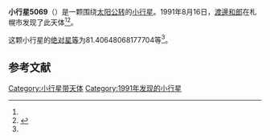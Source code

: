 {{Infobox planet
| bgcolour = #FFFFC0
| name = 5069 Tokeidai
| symbol = 
| image = 
| caption = 
| discovery = yes
| discovery_ref = 
| discoverer = [[渡邊和郎|渡邊和郎]]
| discovery_site = [[札幌市|札幌市]] 
| discovered = 1991年8月16日
| designations = yes
| mp_name = 
| named_after = 
| alt_names = 1991 QB/ 1930 MR / 1977 KF / 1978 TP4 / 1980 BB3 / 1980 FD9 / 1981 RR4 / 1981 SC4 / 1988 TX2
| mp_category = [[主带小行星|主带小行星]]
| orbit_ref = <ref name="a">[http://ssd.jpl.nasa.gov/sbdb.cgi?sstr=5069 5069 Tokeidai] {{Wayback|url=http://ssd.jpl.nasa.gov/sbdb.cgi?sstr=5069 |date=20140902130837 }}，小行星數據庫瀏覽器（JPL Small-Body Database Browser）－[[美国国家航空航天局|美国国家航空航天局]]喷气推进实验室</ref>
| epoch = 2456400.5 (2013年4月18日更新)
| aphelion = {{convert|2.548086063107536|AU|km|3|abbr=on|lk=out}}
| perihelion = {{convert|1.956272398265177|AU|km|3|abbr=on}}
| semimajor = {{convert|2.252179230686357|AU|km|3|abbr=on}}
| eccentricity = 0.131386893
| period = 1234.533418 [[日|日]]<br />3.38[[儒略年|儒略年]]
| avg_speed = 
| inclination = 4.999019417234698
| asc_node = 178.9283448337309
| mean_anomaly = 
| arg_peri = 81.40648068177704
| satellites = 
| physical_characteristics = yes
| dimensions = 
| mass = 
| density = 
| surface_grav = 
| escape_velocity = 
| sidereal_day = 
| axial_tilt = 
| pole_ecliptic_lat = 
| pole_ecliptic_lon = 
| albedo = 
| temperatures= 
| temp_name1 = 
| mean_temp_1 = 
| max_temp_1 = 
| temp_name2 = 
| max_temp_2 = 
| spectral_type = 
| abs_magnitude = 81.40648068177704
}}

'''小行星5069'''（{{lang-en|5069 Tokeidai}}）是一颗围绕[[太阳|太阳]][[公转|公转]]的[[小行星|小行星]]。1991年8月16日，[[渡邊和郎|渡邊和郎]]在札幌市发现了此天体<ref name="a" /><ref>{{cite news|title=小行星列表|url=http://cfa-www.harvard.edu/iau/lists/NumberedMPs.txt|accessdate=2013-07-08|newspaper=哈佛大学|archive-date=2008-05-17|archive-url=https://web.archive.org/web/20080517010638/http://cfa-www.harvard.edu/iau/lists/NumberedMPs.txt|dead-url=no}}</ref>。

这颗小行星的[[绝对星等|绝对星等]]为81.40648068177704等<ref name="a" />。

==参考文献==
{{reflist}}
{{Minor Planet Number|[[小行星5068|小行星5068]]|[[小行星5070|小行星5070]]}}

{{小天体}}

[[Category:小行星带天体|Category:小行星带天体]]
[[Category:1991年发现的小行星|Category:1991年发现的小行星]]


{{asteroid-stub}}